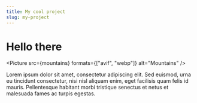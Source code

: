```yaml
---
title: My cool project
slug: my-project
---
```



# Hello there

<Picture src={mountains} formats={["avif", "webp"]} alt="Mountains" />

Lorem ipsum dolor sit amet, consectetur adipiscing elit. Sed euismod, urna eu tincidunt consectetur, nisi nisl aliquam enim, eget facilisis quam felis id mauris. Pellentesque habitant morbi tristique senectus et netus et malesuada fames ac turpis egestas.
